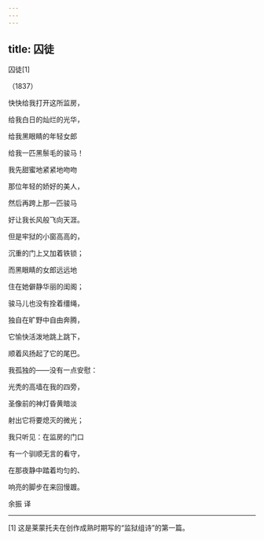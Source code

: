 ```yaml
---
---
---
```

title: 囚徒
---



囚徒[1]


（1837）

快快给我打开这所监房，

给我白日的灿烂的光华，

给我黑眼睛的年轻女郎

给我一匹黑鬃毛的骏马！

我先甜蜜地紧紧地吻吻

那位年轻的娇好的美人，

然后再跨上那一匹骏马

好让我长风般飞向天涯。





但是牢狱的小窗高高的，

沉重的门上又加着铁锁；

而黑眼睛的女郎远远地

住在她僻静华丽的闺阁；

骏马儿也没有拴着缰绳，

独自在旷野中自由奔腾，

它愉快活泼地跳上跳下，

顺着风扬起了它的尾巴。





我孤独的——没有一点安慰：

光秃的高墙在我的四旁，

圣像前的神灯昏黄暗淡

射出它将要熄灭的微光；

我只听见：在监房的门口

有一个驯顺无言的看守，

在那夜静中踏着均匀的、

响亮的脚步在来回慢踱。

余振 译



* * *



[1] 这是莱蒙托夫在创作成熟时期写的“监狱组诗”的第一篇。